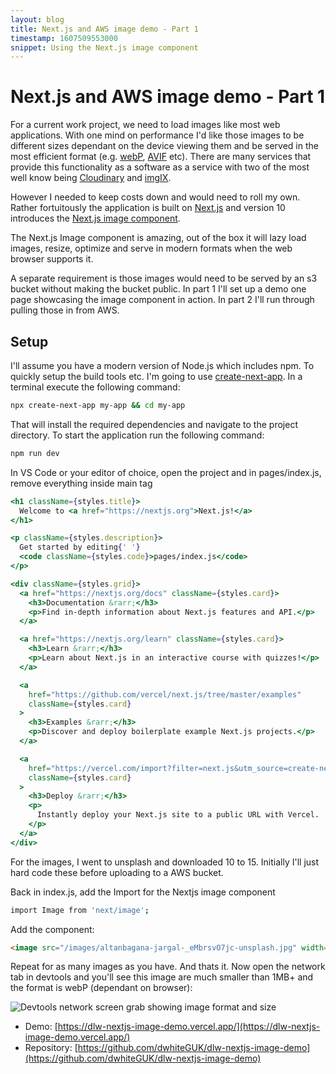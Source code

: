 ```yaml
---
layout: blog
title: Next.js and AWS image demo - Part 1
timestamp: 1607509553000
snippet: Using the Next.js image component
---
```


# Next.js and AWS image demo - Part 1

For a current work project, we need to load images like most web applications. With one mind on performance I'd like those images to be different sizes dependant on the device viewing them and be served in the most efficient format (e.g. [webP](https://developers.google.com/speed/webp), [AVIF](https://jakearchibald.com/2020/avif-has-landed/) etc). There are many services that provide this functionality as a software as a service with two of the most well know being [Cloudinary](https://cloudinary.com/) and [imgIX](https://www.imgix.com/).

However I needed to keep costs down and would need to roll my own. Rather fortuitously the application is built on [Next.js](https://nextjs.org/) and version 10 introduces the [Next.js image component](https://nextjs.org/docs/basic-features/image-optimization).

The Next.js Image component is amazing, out of the box it will lazy load images, resize, optimize and serve in modern formats when the web browser supports it.

A separate requirement is those images would need to be served by an s3 bucket without making the bucket public. In part 1 I'll set up a demo one page showcasing the image component in action. In part 2 I'll run through pulling those in from AWS.

## Setup

I'll assume you have a modern version of Node.js which includes npm. To quickly setup the build tools etc. I'm going to use [create-next-app](https://nextjs.org/docs/api-reference/create-next-app). In a terminal execute the following command:

```bash
npx create-next-app my-app && cd my-app
```

That will install the required dependencies and navigate to the project directory. To start the application run the following command:

```bash
npm run dev
```

In VS Code or your editor of choice, open the project and in pages/index.js, remove everything inside main tag

```jsx
<h1 className={styles.title}>
  Welcome to <a href="https://nextjs.org">Next.js!</a>
</h1>

<p className={styles.description}>
  Get started by editing{' '}
  <code className={styles.code}>pages/index.js</code>
</p>

<div className={styles.grid}>
  <a href="https://nextjs.org/docs" className={styles.card}>
    <h3>Documentation &rarr;</h3>
    <p>Find in-depth information about Next.js features and API.</p>
  </a>

  <a href="https://nextjs.org/learn" className={styles.card}>
    <h3>Learn &rarr;</h3>
    <p>Learn about Next.js in an interactive course with quizzes!</p>
  </a>

  <a
    href="https://github.com/vercel/next.js/tree/master/examples"
    className={styles.card}
  >
    <h3>Examples &rarr;</h3>
    <p>Discover and deploy boilerplate example Next.js projects.</p>
  </a>

  <a
    href="https://vercel.com/import?filter=next.js&utm_source=create-next-app&utm_medium=default-template&utm_campaign=create-next-app"
    className={styles.card}
  >
    <h3>Deploy &rarr;</h3>
    <p>
      Instantly deploy your Next.js site to a public URL with Vercel.
    </p>
  </a>
</div>
```

For the images, I went to unsplash and downloaded 10 to 15. Initially I'll just hard code these before uploading to a AWS bucket.

Back in index.js, add the Import for the Nextjs image component

```bash
import Image from 'next/image';
```

Add the component:

```html
<image src="/images/altanbagana-jargal-_eMbrsvO7jc-unsplash.jpg" width="{640}" height="{300}" />
```

Repeat for as many images as you have. And thats it. Now open the network tab in devtools and you'll see this image are much smaller than 1MB+ and the format is webP (dependant on browser):

<Image
  src="/images/blog/image-demo-devtools-screen-grab.png"
  width={655}
  height={275}
  quality={90}
  alt="Devtools network screen grab showing image format and size"
  layout="responsive"
/>

- Demo: [https://dlw-nextjs-image-demo.vercel.app/](https://dlw-nextjs-image-demo.vercel.app/)
- Repository: [https://github.com/dwhiteGUK/dlw-nextjs-image-demo](https://github.com/dwhiteGUK/dlw-nextjs-image-demo)
